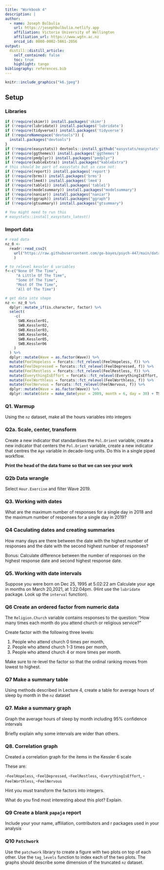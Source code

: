 ```yaml
---
title: "Workbook 4"
description: |
author:
  - name: Joseph Bulbulia
    url: https://josephbulbulia.netlify.app
    affiliation: Victoria University of Wellington
    affiliation_url: https://www.wgtn.ac.nz
    orcid_id: 0000-0002-5861-2056
output:
  distill::distill_article:
    self_contained: false
    toc: true
    highlight: tango
bibliography: references.bib
---
```


```r
knitr::include_graphics("k6.jpeg")
```

## Setup

### Libraries

```r
if (!require(skimr)) install.packages('skimr')
if (!require(lubridate)) install.packages('lubridate')
if (!require(tidyverse)) install.packages('tidyverse')
if (!requireNamespace("devtools")) {
  install.packages("devtools")
}
if (!require(easystats)) devtools::install_github("easystats/easystats")
if (!require(ggthemes)) install.packages('ggthemes')
if (!require(pmdplyr)) install.packages("pmdplyr")
if (!require(kableExtra)) install.packages("kableExtra")
# this should be part of easystats but in case not:
if (!require(report)) install.packages('report')
if (!require(brms)) install.packages('brms')
if (!require(lme4)) install.packages('lme4')
if (!require(table1)) install.packages('table1')
if (!require(modelsummary)) install.packages("modelsummary")
if (!require(naniar)) install.packages("naniar")
if (!require(ggraph)) install.packages("ggraph")
if (!require(gtsummary)) install.packages("gtsummary")
```

```r
# You might need to run this
# easystats::install_easystats_latest()
```

### Import data

```r
# read data
nz_0 <- 
  readr::read_csv2(
    url("https://raw.githubusercontent.com/go-bayes/psych-447/main/data/nz/nz.csv")
    )

# to relevel kessler 6 variables
f<-c("None Of The Time",
     "A Little Of The Time",
     "Some Of The Time",
     "Most Of The Time",
     "All Of The Time")

# get data into shape
nz <- nz_0 %>%
  dplyr::mutate_if(is.character, factor) %>%
  select(
    -c(
      SWB.Kessler01,
      SWB.Kessler02,
      SWB.Kessler03,
      SWB.Kessler04,
      SWB.Kessler05,
      SWB.Kessler06
    )
  ) %>%
  dplyr::mutate(Wave = as.factor(Wave)) %>%
  mutate(FeelHopeless = forcats::fct_relevel(FeelHopeless, f)) %>%
  mutate(FeelDepressed = forcats::fct_relevel(FeelDepressed, f)) %>%
  mutate(FeelRestless = forcats::fct_relevel(FeelRestless, f)) %>%
  mutate(EverythingIsEffort = forcats::fct_relevel(EverythingIsEffort, f)) %>%
  mutate(FeelWorthless = forcats::fct_relevel(FeelWorthless, f)) %>%
  mutate(FeelNervous = forcats::fct_relevel(FeelNervous, f)) %>%
  dplyr::mutate(Wave = as.factor(Wave)) %>%
  dplyr::mutate(date = make_date(year = 2009, month = 6, day = 30) + TSCORE) 
```

### Q1. Warmup

Using the `nz` dataset, make all the hours variables into integers

### Q2a. Scale, center, transform

Create a new indicator that standardises the `Pol.Orient` variable, create a new indicator that centers the `Pol.Orient` variable, create a new indicator that centres the `Age` variable in decade-long units. Do this in a single piped workflow.

**Print the head of the data frame so that we can see your work**

### Q2b Data wrangle

Select `Hour.Exercise` and filter Wave 2019.

### Q3. Working with dates

What are the maximum number of responses for a single day in 2018 and the maximum number of responses for a single day in 2019?

### Q4 Caculating dates and creating summaries

How many days are there between the date with the highest number of responses and the date with the second highest number of responses?

Bonus: Calculate difference between the number of responses on the highest response date and second highest response date.

### Q5. Working with date intervals

Suppose you were born on Dec 25, 1995 at 5.02:22 am Calculate your age in months on March 20,2021, at 1:22:04pm. (Hint use the `lubridate` package. Look up the `interval` function).

### Q6 Create an ordered factor from numeric data

The `Religion.Church` variable contains responses to the question: "How many times each month do you attend church or religious service?"

Create factor with the following three levels:

1.  People who attend church 0 times per month,
2.  People who attend church 1-3 times per month,
3.  People who attend church 4 or more times per month.

Make sure to re-level the factor so that the ordinal ranking moves from lowest to highest.

### Q7 Make a summary table

Using methods described in Lecture 4, create a table for average hours of sleep by month in the `nz` dataset

### Q7. Make a summary graph

Graph the average hours of sleep by month including 95% confidence intervals

Briefly explain why some intervals are wider than others.

### Q8. Correlation graph

Created a correlation graph for the items in the Kessler 6 scale

These are:

\-`FeelHopeless`, -`FeelDepressed`, -`FeelRestless`, -`EverythingIsEffort`, -`FeelWorthless`, -`FeelNervous`

Hint you must transform the factors into integers.

What do you find most interesting about this plot? Explain.

### Q9 Create a blank `papaja` report

Include your your name, affiliation, contributors and r packages used in your analysis

### Q10 `Patchwork`

Use the `patchwork` library to create a figure with two plots on top of each other. Use the `tag_levels` function to index each of the two plots. The graphs should describe some dimension of the truncated `nz` dataset.
